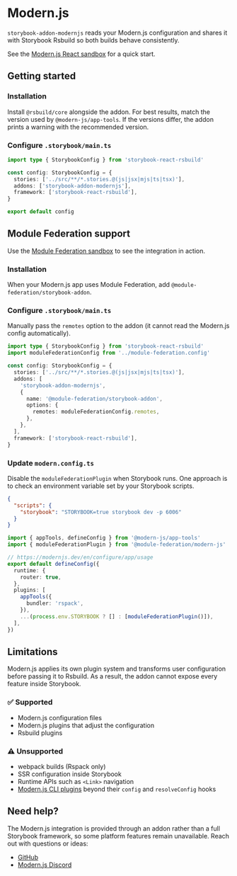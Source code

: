 
# Modern.js

`storybook-addon-modernjs` reads your Modern.js configuration and shares it with Storybook Rsbuild so both builds behave consistently.

See the [Modern.js React sandbox](https://github.com/rspack-contrib/storybook-rsbuild/tree/main/sandboxes/modernjs-react) for a quick start.

## Getting started

### Installation

<PackageManagerTabs command="install @rsbuild/core storybook-builder-rsbuild storybook-addon-modernjs -D" />

Install `@rsbuild/core` alongside the addon. For best results, match the version used by `@modern-js/app-tools`. If the versions differ, the addon prints a warning with the recommended version.

### Configure `.storybook/main.ts`

```ts
import type { StorybookConfig } from 'storybook-react-rsbuild'

const config: StorybookConfig = {
  stories: ['../src/**/*.stories.@(js|jsx|mjs|ts|tsx)'],
  addons: ['storybook-addon-modernjs'],
  framework: ['storybook-react-rsbuild'],
}

export default config
```

## Module Federation support

Use the [Module Federation sandbox](https://github.com/rspack-contrib/storybook-rsbuild/tree/main/sandboxes/modernjs-react-mf) to see the integration in action.

### Installation

When your Modern.js app uses Module Federation, add `@module-federation/storybook-addon`.

<PackageManagerTabs command="install @module-federation/storybook-addon -D" />

### Configure `.storybook/main.ts`

Manually pass the `remotes` option to the addon (it cannot read the Modern.js config automatically).

```ts
import type { StorybookConfig } from 'storybook-react-rsbuild'
import moduleFederationConfig from '../module-federation.config'

const config: StorybookConfig = {
  stories: ['../src/**/*.stories.@(js|jsx|mjs|ts|tsx)'],
  addons: [
    'storybook-addon-modernjs',
    {
      name: '@module-federation/storybook-addon',
      options: {
        remotes: moduleFederationConfig.remotes,
      },
    },
  ],
  framework: ['storybook-react-rsbuild'],
}
```

### Update `modern.config.ts`

Disable the `moduleFederationPlugin` when Storybook runs. One approach is to check an environment variable set by your Storybook scripts.

```json title="package.json"
{
  "scripts": {
    "storybook": "STORYBOOK=true storybook dev -p 6006"
  }
}
```

```ts title="modern.config.ts"
import { appTools, defineConfig } from '@modern-js/app-tools'
import { moduleFederationPlugin } from '@module-federation/modern-js'

// https://modernjs.dev/en/configure/app/usage
export default defineConfig({
  runtime: {
    router: true,
  },
  plugins: [
    appTools({
      bundler: 'rspack',
    }),
    ...(process.env.STORYBOOK ? [] : [moduleFederationPlugin()]),
  ],
})
```

## Limitations

Modern.js applies its own plugin system and transforms user configuration before passing it to Rsbuild. As a result, the addon cannot expose every feature inside Storybook.

### ✅ Supported

- Modern.js configuration files
- Modern.js plugins that adjust the configuration
- Rsbuild plugins

### ⚠️ Unsupported

- webpack builds (Rspack only)
- SSR configuration inside Storybook
- Runtime APIs such as `<Link>` navigation
- [Modern.js CLI plugins](https://modernjs.dev/plugin/cli-plugins/api.html) beyond their `config` and `resolveConfig` hooks

## Need help?

The Modern.js integration is provided through an addon rather than a full Storybook framework, so some platform features remain unavailable. Reach out with questions or ideas:

- [GitHub](https://github.com/web-infra-dev/modern.js)
- [Modern.js Discord](https://discord.gg/qPCqYg38De)
